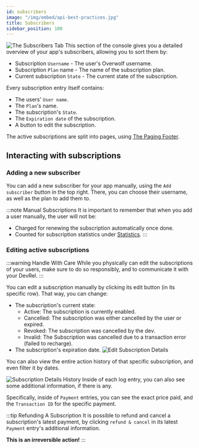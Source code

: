 ```yaml
---
id: subscribers
image: "/img/embed/api-best-practices.jpg"
title: Subscribers
sidebar_position: 100
---
```


![The Subscribers Tab](/assets/tools/developers-console/all-applications/subscriptions/subscribers/index.jpg)
This section of the console gives you a detailed overview of your app's subscribers, allowing you to sort them by:
- Subscription `Username` - The user's Overwolf username.
- Subscription `Plan` name - The name of the subscription plan.
- Current subscription `State` - The current state of the subscription.

Every subscription entry itself contains:
- The users' `User name`.
- The `Plan`'s name.
- The subscription's `State`.
- The `Expiration date` of the subscription.
- A button to edit the subscription.

The active subscriptions are split into pages, using [The Paging Footer](../../#the-footer-toolbar).

## Interacting with subscriptions

### Adding a new subscriber

You can add a new subscriber for your app manually, using the `Add subscriber` button in the top right. There, you can choose their username, as well as the plan to add them to.

:::note Manual Subscriptions
It is important to remember that when you add a user manually, the user will not be:
- Charged for renewing the subscription automatically once done.
- Counted for subscription statistics under [Statistics](./statistics).
:::

### Editing active subscriptions

:::warning Handle With Care
While you physically can edit the subscriptions of your users, make sure to do so responsibly, and to communicate it with your DevRel.
:::

You can edit a subscription manually by clicking its edit button (in its specific row). That way, you can change:
- The subscription's current state:
    - Active: The subscription is currently enabled.
    - Cancelled: The subscription was either cancelled by the user or expired.
    - Revoked: The subscription was cancelled by the dev.
    - Invalid: The Subscription was cancelled due to a transaction error (failed to recharge).
- The subscription's expiration date.
![Edit Subscription Details](/assets/tools/developers-console/all-applications/subscriptions/subscribers/plan-details.jpg)

You can also view the entire action history of that specific subscription, and even filter it by dates.

![Subscription Details History](/assets/tools/developers-console/all-applications/subscriptions/subscribers/activity-log.jpg)
Inside of each log entry, you can also see some additional information, if there is any.

Specifically, inside of `Payment` entries, you can see the exact price paid, and the `Transaction ID` for the specific payment.

:::tip Refunding A Subscription
It is possible to refund and cancel a subscription's latest payment, by clicking `refund & cancel` in its latest `Payment` entry's additional information.

**This is an irreversible action!**
:::
